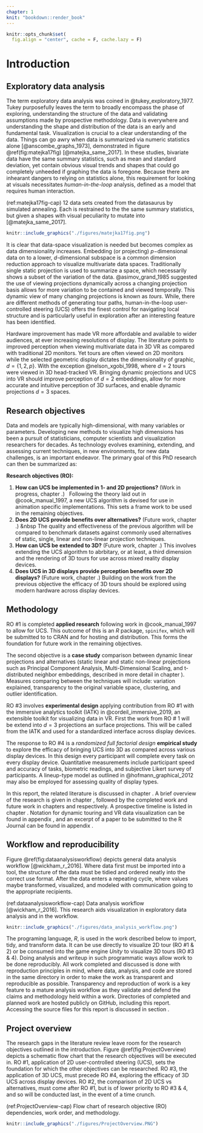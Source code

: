 ```yaml
---
chapter: 1
knit: "bookdown::render_book"
---
```


```r
knitr::opts_chunk$set(
  fig.align = "center", cache = F, cache.lazy = F)
```

# Introduction {#ch:introduction}

## Exploratory data analysis

The term exploratory data analysis was coined in @tukey_exploratory_1977. Tukey purposefully leaves the term to broadly encompass the phase of exploring, understanding the structure of the data and validating assumptions made by prospective methodology. Data is everywhere and understanding the shape and distribution of the data is an early and fundamental task. Visualization is crucial to a clear understanding of the data. Things can go awry when data is summarized via numeric statistics alone [@anscombe_graphs_1973], demonstrated in figure \@ref(fig:matejka17fig) [@matejka_same_2017]. In these studies, bivariate data have the same summary statistics, such as mean and standard deviation, yet contain obvious visual trends and shapes that could go completely unheeded if graphing the data is foregone. Because there are inhearant dangers to relying on statistics alone, this requirement for looking at visuals necessitates *human-in-the-loop* analysis, defined as a model that requires human interaction.


(ref:matejka17fig-cap) 12 data sets created from the datasaurus by simulated annealing. Each is restrained to the the same summary statistics, but given a shapes with visual peculiarity to mutate into [@matejka_same_2017].

```r
knitr::include_graphics("./figures/matejka17fig.png")
```

It is clear that data-space visualization is needed but becomes complex as data dimensionality increases. Embedding (or projecting) $p-$dimensional data on to a lower, $d$-dimensional subspace is a common dimension reduction approach to visualize multivariate data spaces. Traditionally single static projection is used to summarize a space, which necessarily shows a subset of the variation of the data. @asimov_grand_1985 suggested the use of viewing projections dynamically across a changing projection basis allows for more variation to be contained and viewed temporally. This dynamic view of many changing projections is known as *tours*. While, there are different methods of generating tour paths, human-in-the-loop user-controlled steering (UCS) offers the finest control for navigating local structure and is particularly useful in exploration after an interesting feature has been identified.

Hardware improvement has made VR more affordable and available to wider audiences, at ever increasing resolutions of display. The literature points to improved perception when viewing multivariate data in 3D VR as compared with traditional 2D monitors. Yet tours are often viewed on 2D monitors while the selected geometric display dictates the dimensionality of graphic, $d=\{1, 2, p\}$. With the exception @nelson_xgobi_1998, where $d=2$ tours were viewed in 3D head-tracked VR. Bringing dynamic projections and UCS into VR should improve perception of $d=2$ embeddings, allow for more accurate and intuitive perception of 3D surfaces, and enable dynamic projections $d=3$ spaces.

 
## Research objectives

Data and models are typically high-dimensional, with many variables or parameters. Developing new methods to visualize high dimensions has been a pursuit of statisticians, computer scientists and visualization researchers for decades. As technology evolves examining, extending, and assessing current techniques, in new environments, for new data challenges, is an important endeavor. The primary goal of this PhD research can then be summarized as:

**Research objectives (RO):**

1. **How can UCS be implemented in 1- and 2D projections?** (Work in progress, chapter \ref{ch:workinprogress}.) \  
Following the theory laid out in @cook_manual_1997, a new UCS algorithm is devised for use in animation specific implementations. This sets a frame work to be used in the remaining objectives.
2. **Does 2D UCS provide benefits over alternatives?** (Future work, chapter \ref{ch:future_work}.) &nbsp
The quality and effectiveness of the previous algorithm will be compared to benchmark datasets against commonly used alternatives of static, single, linear and non-linear projection techniques.
3. **How can UCS be extended to 3D?** (Future work, chapter \ref{ch:future_work}.) This involves extending the UCS algorithm to abrbitary, or at least, a third dimension and the rendering of 3D tours for use across mixed reality display devices.
4. **Does UCS in 3D displays provide perception benefits over 2D displays?** (Future work, chapter \ref{ch:future_work}.) Building on the work from the previous objective the efficacy of 3D tours should be explored using modern hardware across display devices.


## Methodology

RO #1 is completed **applied research** following work in @cook_manual_1997 to allow for UCS. This outcome of this is an *R* package, `spinifex`, which will be submitted to to CRAN and for hosting and distribution. This forms the foundation for future work in the remaining objectives. 

The second objective is a **case study** comparison between dynamic linear projections and alternatives (static linear and static non-linear projections such as Principal Component Analysis, Multi-Dimensional Scaling, and t-distributed neighbor embeddings, described in more detail in chapter \ref{ch:future_work}). Measures comparing between the techniques will include: variation explained, transparency to the original variable space, clustering, and outlier identification.

RO #3 involves **experimental design** applying contribution from RO #1 with the immersive analytics toolkit (IATK) in @cordeil_immersive_2019, an extensible toolkit for visualizing data in VR. First the work from RO # 1 will be extend into $d=3$ projections an surface projections. This will be called from the IATK and used for a standardized interface across display devices.

The response to RO #4 is a *randomized full factorial design* **empirical study** to explore the efficacy of bringing UCS into 3D as compared across various display devices. In this design every participant will complete every task on every display device. Quantitative measurements include participant speed and accuracy of tasks, biometric readings, and subjective Likert survey of participants. A lineup-type model as outlined in @hofmann_graphical_2012 may also be employed for assessing quality of display types.

In this report, the related literature is discussed in chapter \ref{ch:lit_review}. A brief overview of the research is given in chapter \ref{ch:projectoverview}, followed by the completed work and future work in chapters \ref{ch:workinprogress} and \ref{ch:future_work} respectively. A prospective timeline is listed in chapter \ref{ch:timeline}. Notation for dynamic touring and VR data visualization can be found in appendix \ref{ch:glossary}, and an excerpt of a paper to be submitted to the R Journal can be found in appendix \ref{ch:spinifex_paper}.


## Workflow and reproducibility 

Figure \@ref(fig:dataanalysisworkflow) depicts general data analysis workflow [@wickham_r_2016]. Where data first must be imported into a tool, the structure of the data must be tidied and ordered neatly into the correct use format. After the data enters a repeating cycle, where values maybe transformed, visualized, and modeled with communication going to the appropriate recipients. 

(ref:dataanalysisworkflow-cap) Data analysis workflow [@wickham_r_2016]. This research aids visualization in exploratory data analysis and in the workflow.

```r
knitr::include_graphics("./figures/data_analysis_workflow.png")
```

The programing language, *R*, is used in the work described below to import, tidy, and transform data. It can be use directly to visualize 2D tour (RO #1 & 2) or be consumed into the game engine *Unity* to visualize 3D tours (RO #3 & 4). Doing analysis and writeup in such programmatic ways allow work to be done reproducibly. All work completed and discussed is done with reproduction principles in mind, where data, analysis, and code are stored in the same directory in order to make the work as transparent and reproducible as possible. Transparency and reproduction of work is a key feature to a mature analysis workflow as they validate and defend the claims and methodology held within a work. Directories of completed and planned work are hosted publicly on GitHub, including this report. Accessing the source files for this report is discussed in section \ref{sec:source}.

## Project overview {#ch:projectoverview}

The research gaps in the literature review leave room for the research objectives outlined in the introduction. Figure \@ref(fig:ProjectOverview) depicts a schematic flow chart that the research objectives will be executed in. RO #1, application of 2D user-controlled steering (UCS), sets the foundation for which the other objectives can be researched. RO #3, the application of 3D UCS, must precede RO #4, exploring the efficacy of 3D UCS across display devices. RO #2, the comparison of 2D UCS vs alternatives, must come after RO #1, but is of lower priority to RO #3 & 4, and so will be conducted last, in the event of a time crunch.

(ref:ProjectOverview-cap) Flow chart of research objective (RO) dependencies, work order, and methodology.

```r
knitr::include_graphics("./figures/ProjectOverview.PNG")
```



<!-- TODO: move this to tours lit rev. -->
<!-- This thesis focuses on tour methods for visualizing high-dimensional data. Tours are a family of algorithms for generating paths on the space of low-dimensional ($d=1, 2, 3, ..., p$) projections of high-dimensional ($p$) space. The resulting projection of the data (or model) is displayed using low-dimensional techniques such as histograms, dot plots, scatterplots, or parallel coordinate plots, and the path generates a movie or animation to shows many low-dimensional projections. The method can be applied with other techniques such as machine learning techniques like discriminant analysis, neural networks, support vector machines, to open the black box, and complements dimension reduction techniques like principal component analysis (PCA), multidimensional scaling (MDS) on nonlinear embeddings (e.g. tSNE).  -->
